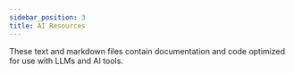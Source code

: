 ```yaml
---
sidebar_position: 3
title: AI Resources
---
```




These text and markdown files contain documentation and code optimized for use with LLMs and AI tools.

<div style={{ display: 'flex', flexDirection: 'column', alignItems: 'flex-start' }}>
<CopyButton
  title="llms.txt"
  filePath="../../llms.txt"
  description="Navigation index of all EigenLayer documentation pages."
/>

<CopyButton
  title="llms-full.txt"
  filePath="../../llms-full.txt"
  description="Complete EigenLayer documentation."
/>

<CopyButton
  title="avs-developer-docs.txt"
  filePath="../../avs-developer-docs.txt"
  description="AVS Developers documentation."
/>

<CopyButton
  title="operators-developer-docs.tx"
  filePath="../../operators-developer-docs.txt"
  description="Operators documentation."
/>

<CopyButton
  title="eigenlayer-contracts.md"
  filePath="../../eigenlayer-contracts.md"
  description="Complete EigenLayer contracts."
/>

<CopyButton
  title="hello-world-avs.md"
  filePath="../../hello-world-avs.md"
  description="Complete Hello World AVS."
/>

<CopyButton
  title="eigenlayer-go-sdk.md"
  filePath="../../eigenlayer-go-sdk.md"
  description="EigenLayer Go SDK."
/>
</div>
